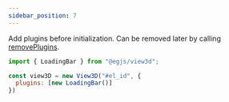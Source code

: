 ```yaml
---
sidebar_position: 7
---
```



<OptionDescriptor type="array" defaultVal="[]" />

Add plugins before initialization.
Can be removed later by calling [removePlugins](/docs/api/View3D#removePlugins).

```js
import { LoadingBar } from "@egjs/view3d";

const view3D = new View3D("#el_id", {
  plugins: [new LoadingBar()]
})
```
